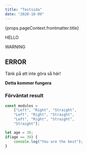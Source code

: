 ```yaml
---
title: "Testsida"
date: "2020-10-09"
---
```


{props.pageContext.frontmatter.title}

<Callout>HELLO</Callout>

<Warning>WARNING</Warning>

<Error>

## ERROR

Tänk på att inte göra så här!

</Error>

<Notice>

**Detta kommer fungera**

</Notice>

<Result>

### Förväntat result

```javascript
const modules =
    ["Left", "Right", "Straight",
    "Left", "Right", "Straight",
    "Left", "Right", "Straight",
    "Straight"];
```


</Result>

<PracticeContainer>

```javascript
let age = 30;
if(age == 30) {
    console.log("You are the best");
}
```

</PracticeContainer>